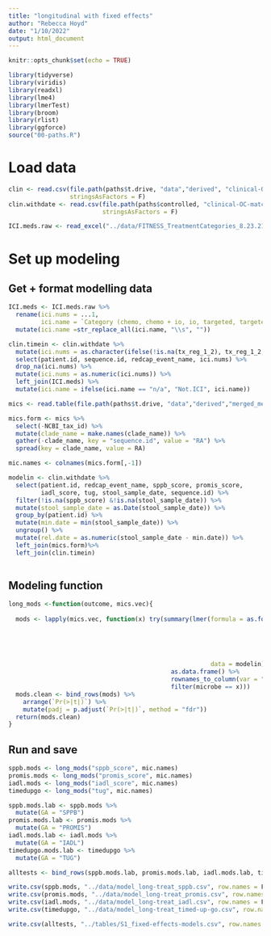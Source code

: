 ```yaml
---
title: "longitudinal with fixed effects"
author: "Rebecca Hoyd"
date: "1/10/2022"
output: html_document
---
```


```r
knitr::opts_chunk$set(echo = TRUE)

library(tidyverse)
library(viridis)
library(readxl)
library(lme4)
library(lmerTest)
library(broom)
library(rlist)
library(ggforce)
source("00-paths.R")
```

# Load data

```r

clin <- read.csv(file.path(paths$t.drive, "data","derived", "clinical-OC-matched_resolved_limited.csv"),
                 stringsAsFactors = F)
clin.withdate <- read.csv(file.path(paths$controlled, "clinical-OC-matched_resolved.csv"),
                          stringsAsFactors = F)

ICI.meds.raw <- read_excel("../data/FITNESS_TreatmentCategories_8.23.21.xlsx")

```

# Set up modeling

## Get + format modelling data

```r
ICI.meds <- ICI.meds.raw %>%
  rename(ici.nums = ...1,
         ici.name = `Category (chemo, chemo + io, io, targeted, targeted+chemo)`) %>%
  mutate(ici.name =str_replace_all(ici.name, "\\s", ""))

clin.timein <- clin.withdate %>%
  mutate(ici.nums = as.character(ifelse(!is.na(tx_reg_1_2), tx_reg_1_2, tx_reg_1))) %>%
  select(patient.id, sequence.id, redcap_event_name, ici.nums) %>%
  drop_na(ici.nums) %>%
  mutate(ici.nums = as.numeric(ici.nums)) %>%
  left_join(ICI.meds) %>%
  mutate(ici.name = ifelse(ici.name == "n/a", "Not.ICI", ici.name))
```

```r
mics <- read.table(file.path(paths$t.drive, "data","derived","merged_metaphlan_output.txt"), sep = "\t", header = T, stringsAsFactors = F)

mics.form <- mics %>%
  select(-NCBI_tax_id) %>%
  mutate(clade_name = make.names(clade_name)) %>%
  gather(-clade_name, key = "sequence.id", value = "RA") %>%
  spread(key = clade_name, value = RA)

mic.names <- colnames(mics.form[,-1])
```

```r
modelin <- clin.withdate %>%
  select(patient.id, redcap_event_name, sppb_score, promis_score, 
         iadl_score, tug, stool_sample_date, sequence.id) %>%
  filter(!is.na(sppb_score) &!is.na(stool_sample_date)) %>%
  mutate(stool_sample_date = as.Date(stool_sample_date)) %>%
  group_by(patient.id) %>%
  mutate(min.date = min(stool_sample_date)) %>%
  ungroup() %>%
  mutate(rel.date = as.numeric(stool_sample_date - min.date)) %>%
  left_join(mics.form)%>%
  left_join(clin.timein)
  
```

## Modeling function


```r
long_mods <-function(outcome, mics.vec){
  
  mods <- lapply(mics.vec, function(x) try(summary(lmer(formula = as.formula(paste0(outcome,
                                                                                    " ~ ",
                                                                                    x,
                                                                                    " + rel.date +",
                                                                                    " ici.name +",
                                                                                    " (1|patient.id)")),
                                                        data = modelin))$coefficients %>%
                                             as.data.frame() %>%
                                             rownames_to_column(var = "microbe") %>%
                                             filter(microbe == x)))
  mods.clean <- bind_rows(mods) %>%
    arrange(`Pr(>|t|)`) %>%
    mutate(padj = p.adjust(`Pr(>|t|)`, method = "fdr"))
  return(mods.clean)
}
```

## Run and save

```r
sppb.mods <- long_mods("sppb_score", mic.names)
promis.mods <- long_mods("promis_score", mic.names)
iadl.mods <- long_mods("iadl_score", mic.names)
timedupgo <- long_mods("tug", mic.names)

sppb.mods.lab <- sppb.mods %>%
  mutate(GA = "SPPB")
promis.mods.lab <- promis.mods %>%
  mutate(GA = "PROMIS")
iadl.mods.lab <- iadl.mods %>%
  mutate(GA = "IADL")
timedupgo.mods.lab <- timedupgo %>%
  mutate(GA = "TUG")

alltests <- bind_rows(sppb.mods.lab, promis.mods.lab, iadl.mods.lab, timedupgo.mods.lab)
```

```r
write.csv(sppb.mods, "../data/model_long-treat_sppb.csv", row.names = F)
write.csv(promis.mods, "../data/model_long-treat_promis.csv", row.names = F)
write.csv(iadl.mods, "../data/model_long-treat_iadl.csv", row.names = F)
write.csv(timedupgo, "../data/model_long-treat_timed-up-go.csv", row.names = F)

write.csv(alltests, "../tables/S1_fixed-effects-models.csv", row.names = F)
```